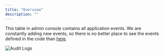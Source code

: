 ```yaml
---
title: "Overview"
description: ""
---
```


<Snippet file="enterprise-feature.mdx" />

This table in admin console contains all application events. We are constantly adding new events, so there is no better place to see the events defined in the code than [here](https://github.com/activepieces/activepieces/blob/main/packages/ee/shared/src/lib/audit-events/index.ts).

![Audit Logs](/resources/screenshots/audit-logs.png)
